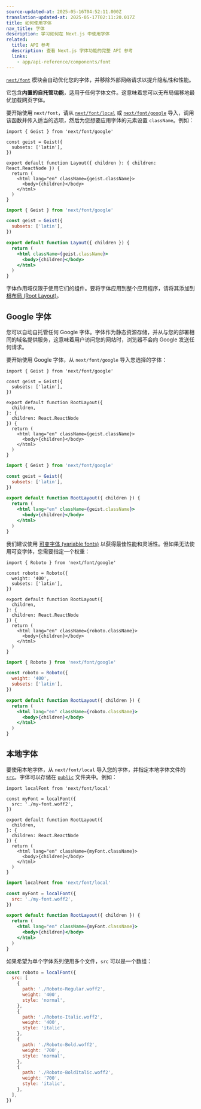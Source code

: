 ```yaml
---
source-updated-at: 2025-05-16T04:52:11.000Z
translation-updated-at: 2025-05-17T02:11:20.017Z
title: 如何使用字体
nav_title: 字体
description: 学习如何在 Next.js 中使用字体
related:
  title: API 参考
  description: 查看 Next.js 字体功能的完整 API 参考
  links:
    - app/api-reference/components/font
---
```


[`next/font`](/docs/app/api-reference/components/font) 模块会自动优化您的字体，并移除外部网络请求以提升隐私性和性能。

它包含**内置的自托管功能**，适用于任何字体文件。这意味着您可以无布局偏移地最优加载网页字体。

要开始使用 `next/font`，请从 [`next/font/local`](#local-fonts) 或 [`next/font/google`](#google-fonts) 导入，调用该函数并传入适当的选项，然后为您想要应用字体的元素设置 `className`。例如：

```tsx filename="app/layout.tsx" highlight={1,3-5,9} switcher
import { Geist } from 'next/font/google'

const geist = Geist({
  subsets: ['latin'],
})

export default function Layout({ children }: { children: React.ReactNode }) {
  return (
    <html lang="en" className={geist.className}>
      <body>{children}</body>
    </html>
  )
}
```

```jsx filename="app/layout.js" highlight={1,3-5,9} switcher
import { Geist } from 'next/font/google'

const geist = Geist({
  subsets: ['latin'],
})

export default function Layout({ children }) {
  return (
    <html className={geist.className}>
      <body>{children}</body>
    </html>
  )
}
```

字体作用域仅限于使用它们的组件。要将字体应用到整个应用程序，请将其添加到 [根布局 (Root Layout)](/docs/app/api-reference/file-conventions/layout#root-layouts)。

## Google 字体

您可以自动自托管任何 Google 字体。字体作为静态资源存储，并从与您的部署相同的域名提供服务，这意味着用户访问您的网站时，浏览器不会向 Google 发送任何请求。

要开始使用 Google 字体，从 `next/font/google` 导入您选择的字体：

```tsx filename="app/layout.tsx" switcher
import { Geist } from 'next/font/google'

const geist = Geist({
  subsets: ['latin'],
})

export default function RootLayout({
  children,
}: {
  children: React.ReactNode
}) {
  return (
    <html lang="en" className={geist.className}>
      <body>{children}</body>
    </html>
  )
}
```

```jsx filename="app/layout.js" switcher
import { Geist } from 'next/font/google'

const geist = Geist({
  subsets: ['latin'],
})

export default function RootLayout({ children }) {
  return (
    <html lang="en" className={geist.className}>
      <body>{children}</body>
    </html>
  )
}
```

我们建议使用 [可变字体 (variable fonts)](https://fonts.google.com/variablefonts) 以获得最佳性能和灵活性。但如果无法使用可变字体，您需要指定一个权重：

```tsx filename="app/layout.tsx" highlight={4} switcher
import { Roboto } from 'next/font/google'

const roboto = Roboto({
  weight: '400',
  subsets: ['latin'],
})

export default function RootLayout({
  children,
}: {
  children: React.ReactNode
}) {
  return (
    <html lang="en" className={roboto.className}>
      <body>{children}</body>
    </html>
  )
}
```

```jsx filename="app/layout.js"  highlight={4} switcher
import { Roboto } from 'next/font/google'

const roboto = Roboto({
  weight: '400',
  subsets: ['latin'],
})

export default function RootLayout({ children }) {
  return (
    <html lang="en" className={roboto.className}>
      <body>{children}</body>
    </html>
  )
}
```

## 本地字体

要使用本地字体，从 `next/font/local` 导入您的字体，并指定本地字体文件的 [`src`](/docs/app/api-reference/components/font#src)。字体可以存储在 [`public`](/docs/app/api-reference/file-conventions/public-folder) 文件夹中。例如：

```tsx filename="app/layout.tsx" switcher
import localFont from 'next/font/local'

const myFont = localFont({
  src: './my-font.woff2',
})

export default function RootLayout({
  children,
}: {
  children: React.ReactNode
}) {
  return (
    <html lang="en" className={myFont.className}>
      <body>{children}</body>
    </html>
  )
}
```

```jsx filename="app/layout.js" switcher
import localFont from 'next/font/local'

const myFont = localFont({
  src: './my-font.woff2',
})

export default function RootLayout({ children }) {
  return (
    <html lang="en" className={myFont.className}>
      <body>{children}</body>
    </html>
  )
}
```

如果希望为单个字体系列使用多个文件，`src` 可以是一个数组：

```js
const roboto = localFont({
  src: [
    {
      path: './Roboto-Regular.woff2',
      weight: '400',
      style: 'normal',
    },
    {
      path: './Roboto-Italic.woff2',
      weight: '400',
      style: 'italic',
    },
    {
      path: './Roboto-Bold.woff2',
      weight: '700',
      style: 'normal',
    },
    {
      path: './Roboto-BoldItalic.woff2',
      weight: '700',
      style: 'italic',
    },
  ],
})
```
